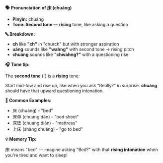 **🗣️ Pronunciation of 床 (chuáng)**

- **Pinyin:** chuáng
- **Tone: Second tone** — **rising** tone, like asking a question

**🔤 Breakdown:**

- **ch** like **"ch"** in "church" but with stronger aspiration
- **uáng** sounds like **"wahng"** with second tone → rising pitch
- **chuáng** sounds like **"chwahng?"** with a questioning rise

**🎧 Tone tip:**

The **second tone** (ˊ) is a **rising** tone:

Start mid-low and rise up, like when you ask "Really?" in surprise. **chuáng** should have that
upward questioning intonation.

**📝 Common Examples:**

- 床 (chuáng) - "bed"
- 床单 (chuáng dān) - "bed sheet"
- 床垫 (chuáng diàn) - "mattress"
- 上床 (shàng chuáng) - "go to bed"

**💡 Memory Tip:**

床 means "bed" — imagine asking "Bed?" with that **rising intonation** when you're tired and want to
sleep!
